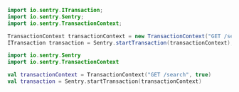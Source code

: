 ```java {tabTitle:Java}
import io.sentry.ITransaction;
import io.sentry.Sentry;
import io.sentry.TransactionContext;

TransactionContext transactionContext = new TransactionContext("GET /search", true);
ITransaction transaction = Sentry.startTransaction(transactionContext);
```

```kotlin {tabTitle:Kotlin}
import io.sentry.Sentry
import io.sentry.TransactionContext

val transactionContext = TransactionContext("GET /search", true)
val transaction = Sentry.startTransaction(transactionContext)
```
